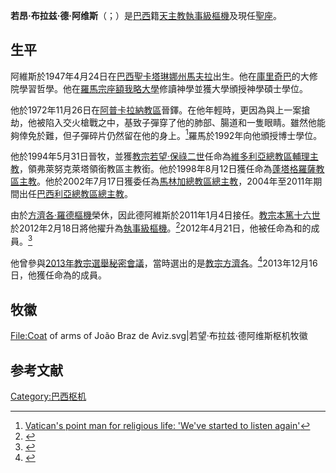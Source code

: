 {{Multiple issues|
{{Blpsources|time=2020-01-10T16:16:54+00:00}}
{{Citation style|time=2020-01-10T16:16:54+00:00}}
}}
{{Infobox Christian leader
| type             = cardinal
| honorific-prefix = 
| name             = 若望·布拉兹·德·阿维斯<br/>João Braz de Aviz
| honorific-suffix = 
| title            = {{link-en|修會部|Congregation for Institutes of Consecrated Life and Societies of Apostolic Life|聖座修會部部長}}
| image            = Joao braz de aviz.jpg
| image_size       = 
| alt              = 
| caption          = 
| church           = 
| archdiocese      = 
| province         = 
| metropolis       = 
| diocese          = 
| see              = 
| elected          = 
| appointed        = 2011年1月4日
| term             = 
| term_start       = 
| quashed          = 
| term_end         = 
| predecessor      = [[方濟各·羅德|方濟各·羅德]]
| opposed          = 
| successor        = （現任）
| other_post       = {{link-en|聖海倫堂 (羅馬)|Sant'Elena, Rome|普雷內斯蒂納門外聖海倫執事區領銜執事}}（2012年至今）
<!---------- Orders ---------->
| ordination       = 1972年11月26日
| ordained_by      = 
| consecration     = 1994年5月31日
| consecrated_by   = 
| cardinal         = 2012年2月18日
| created_cardinal_by = [[教宗本篤十六世|教宗本篤十六世]]
| rank             = [[樞機|執事級樞機]]
<!---------- Personal details ---------->
| birth_name       = João Braz de Aviz
| birth_date       = {{birth date and age|1947|04|24|df=yes}}
| birth_place      = [[巴西|巴西]][[聖卡塔琳娜州|聖卡塔琳娜州]][[馬夫拉_(巴西)|馬夫拉]]
| death_date       = 
| death_place      = 
| buried           = 
| nationality      = 
| religion         = 天主教
| previous_post    = {{unbulleted list|[[天主教維多利亞總教區|維多利亞總教區輔理主教]]（1994年－1998年）|弗萊努克萊塔領銜教區領銜主教（1994年－1998年）|[[天主教蓬塔格羅薩教區|蓬塔格羅薩教區主教]]（1998年－2002年）|[[天主教馬林加總教區|馬林加總教區總主教]]（2002年－2004年）|[[天主教巴西利亞總教區|巴西利亞總教區總主教]]（2004年－2011年）}}
| alma_mater       = 
| motto            = Omnes Unum Sint
| signature        = 
| signature_alt    = 
| coat_of_arms     = Coat of arms of João Braz de Aviz.svg
| coat_of_arms_alt = 
}}
'''若昂·布拉兹·德·阿维斯'''（{{lang-pt|João Braz de Aviz}}；{{bd|1947年|4月24日|catIdx=João Braz de Aviz}}）是[[巴西|巴西]]籍[[天主教|天主教]][[樞機|執事級樞機]]及現任[[聖座|聖座]]{{link-en|修會部|Congregation for Institutes of Consecrated Life and Societies of Apostolic Life|修會部部長}}。

==生平==
阿維斯於1947年4月24日在[[巴西|巴西]][[聖卡塔琳娜州|聖卡塔琳娜州]][[馬夫拉_(巴西)|馬夫拉]]出生。他在[[庫里奇巴|庫里奇巴]]的大修院學習哲學。他在[[羅馬|羅馬]][[宗座額我略大學|宗座額我略大學]]修讀神學並獲大學頒授神學碩士學位。

他於1972年11月26日在[[天主教阿普卡拉納教區|阿普卡拉納教區]]晉鐸。在他年輕時，更因為與上一案搶劫，他被陷入交火槍戰之中，基致子彈穿了他的肺部、腸道和一隻眼睛。雖然他能夠倖免於難，但子彈碎片仍然留在他的身上。<ref>[http://ncronline.org/news/vatican/vaticans-point-man-religious-life-weve-started-listen-again Vatican's point man for religious life: 'We've started to listen again']</ref>羅馬{{link-en|宗座拉特朗大學|Pontifical Lateran University}}於1992年向他頒授{{link-en|信理神學|Dogmatic theology}}博士學位。

他於1994年5月31日晉牧，並獲[[教宗若望·保祿二世|教宗若望·保祿二世]]任命為[[天主教維多利亞總教區|維多利亞總教區輔理主教]]，領弗萊努克萊塔領銜教區主教銜。他於1998年8月12日獲任命為[[天主教蓬塔格羅薩教區|蓬塔格羅薩教區主教]]。他於2002年7月17日獲委任為[[天主教馬林加總教區|馬林加總教區總主教]]，2004年至2011年期間出任[[天主教巴西利亞總教區|巴西利亞總教區總主教]]。

由於[[方濟各·羅德|方濟各·羅德]][[樞機|樞機]]榮休，因此德阿維斯於2011年1月4日接任{{link-en|修會部|Congregation for Institutes of Consecrated Life and Societies of Apostolic Life|聖座修會部部長}}。[[教宗本篤十六世|教宗本篤十六世]]於2012年2月18日將他擢升為[[樞機|執事級樞機]]。<ref>{{cite web|url=http://www.deseretnews.com/article/700212923/Pope-names-22-new-cardinals-including-2-Americans.html|title=Pope names 22 new cardinals, including 2 Americans|work=Deseret News|accessdate=2015-01-22|archive-date=2015-01-23|archive-url=https://web.archive.org/web/20150123035810/http://www.deseretnews.com/article/700212923/Pope-names-22-new-cardinals-including-2-Americans.html|dead-url=no}}</ref>2012年4月21日，他被任命為{{link-en|聖職部|Congregation for the Clergy|聖座聖職部}}和{{link-en|教育部 (聖座)|Congregation for Catholic Education|聖座教育部}}的成員。<ref>{{Cite web |url=http://press.catholica.va/news_services/bulletin/news/29094.php?index=29094&po_date=21.04.2012&lang=en |title=存档副本 |accessdate=2015-04-21 |archive-date=2012-08-08 |archive-url=https://web.archive.org/web/20120808215011/http://press.catholica.va/news_services/bulletin/news/29094.php?index=29094&po_date=21.04.2012&lang=en |dead-url=no }}</ref>

他曾參與[[2013年教宗選舉秘密會議|2013年教宗選舉秘密會議]]，當時選出的是[[教宗方濟各|教宗方濟各]]。<ref>{{cite news|last=Heneghan|first=Tom|title=With Benedict resigning, can Latin American claim papacy? |url=http://www.reuters.com/article/2013/02/11/us-pope-succession-candidates-idUSBRE91A0FL20130211|accessdate=2013年2月11日|newspaper=Reuters|date=2013年2月11日}}</ref>2013年12月16日，他獲任命為{{link-en|主教部|Congregation for Bishops|聖座主教部}}的成員。

== 牧徽 ==
<gallery>
File:Coat of arms of João Braz de Aviz.svg|若望·布拉兹·德阿维斯枢机牧徽
</gallery>

== 参考文献 ==
{{reflist}}

{{樞機團}}
[[Category:巴西枢机|Category:巴西枢机]]